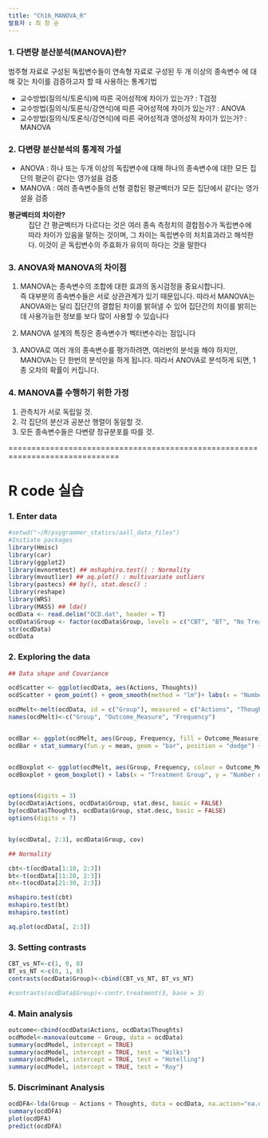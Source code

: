 ```yaml
---
title: "Ch16_MANOVA_R"
발표자 : 최 창 순
---
```

### 1. 다변량 분산분석(MANOVA)란?
범주형 자료로 구성된 독립변수들이 연속형 자료로 구성된 두 개 이상의 종속변수 에 대해 갖는 차이를 검증하고자 할 때 사용하는 통계기법

- 교수방법(질의식/토론식)에 따른 국어성적에 차이가 있는가? : T검정
- 교수방법(질의식/토론식/강연식)에 따른 국어성적에 차이가 있는가? : ANOVA
- 교수방법(질의식/토론식/강연식)에 따른 국어성적과 영어성적 차이가 있는가? : MANOVA

### 2. 다변량 분산분석의 통계적 가설
- ANOVA : 하나 또는 두개 이상의 독립변수에 대해 하나의 종속변수에 대한 모든 집단의 평균이 같다는 영가설을 검증
- MANOVA : 여러 종속변수들의 선형 결합된 평균벡터가 모든 집단에서 같다는 영가설을 검증

**평균벡터의 차이란?**
: 집단 간 평균벡터가 다르다는 것은 여러 종속 측정치의 결합점수가 독립변수에 따라 차이가 있음을 말하는 것이며, 그 차이는  독립변수의 처치효과라고 해석한다.
이것이 곧 독립변수의 주효화가 유의미 하다는 것을 말한다


### 3. ANOVA와 MANOVA의 차이점
1. MANOVA는 종속변수의 조합에 대한 효과의 동시검정을 중요시합니다.    
즉 대부분의 종속변수들은 서로 상관관계가 있기 때문입니다. 
따라서 MANOVA는 ANOVA와는 달리 집단간의 결합된 차이를 밝혀낼 수 있어 집단간의 차이를 밝히는데 사용가능한 정보를 보다 많이 사용할 수 있습니다

2. MANOVA 설계의 특징은 종속변수가 벡터변수라는 점입니다

3. ANOVA로 여러 개의 종속변수를 평가하려면, 여러번의 분석을 해야 하지만, MANOVA는 단 한번의 분석만을 하게 됩니다. 따라서 ANOVA로 분석하게 되면, 1종 오차의 확률이 커집니다.


### 4. MANOVA를 수행하기 위한 가정
1. 관측치가 서로 독립일 것.
2. 각 집단의 분산과 공분산 행렬이 동일할 것.
3. 모든 종속변수들은 다변량 정규분포를 따를 것.

==============================================================================

# R code 실습

### 1. Enter data
```r
#setwd("~/R/psygrammer_statics/aall_data_files")
#Initiate packages
library(Hmisc)
library(car)
library(ggplot2)
library(mvnormtest) ## mshaphiro.test() : Normality
library(mvoutlier) ## aq.plot() : multivariate outliers
library(pastecs) ## by(), stat.desc() : 
library(reshape)
library(WRS)
library(MASS) ## lda()
ocdData <- read.delim("OCD.dat", header = T)
ocdData$Group <- factor(ocdData$Group, levels = c("CBT", "BT", "No Treatment Control"), labels = c("CBT", "BT", "NT"))
str(ocdData)
ocdData
```

### 2. Exploring the data
```r
## Data shape and Covariance

ocdScatter <- ggplot(ocdData, aes(Actions, Thoughts))
ocdScatter + geom_point() + geom_smooth(method = "lm")+ labs(x = "Number of Obsession-Related Behaviours", y = "Number of Obsession-Related Thoughts") + facet_wrap(~Group, ncol = 3)

ocdMelt<-melt(ocdData, id = c("Group"), measured = c("Actions", "Thoughts"))
names(ocdMelt)<-c("Group", "Outcome_Measure", "Frequency")


ocdBar <- ggplot(ocdMelt, aes(Group, Frequency, fill = Outcome_Measure))
ocdBar + stat_summary(fun.y = mean, geom = "bar", position = "dodge") + stat_summary(fun.data = mean_cl_boot, geom = "errorbar", position=position_dodge(width=0.90), width = 0.2) + labs(x = "Treatment Group", y = "Number of Thoughts/Actions", fill = "Outcome Measure") + scale_y_continuous(breaks = seq(0, 20, by = 2))


ocdBoxplot <- ggplot(ocdMelt, aes(Group, Frequency, colour = Outcome_Measure))
ocdBoxplot + geom_boxplot() + labs(x = "Treatment Group", y = "Number of Thoughts/Actions", colour = "Outcome Measure") + scale_y_continuous(breaks = seq(0, 20, by = 2))


options(digits = 3)
by(ocdData$Actions, ocdData$Group, stat.desc, basic = FALSE)
by(ocdData$Thoughts, ocdData$Group, stat.desc, basic = FALSE)
options(digits = 7)


by(ocdData[, 2:3], ocdData$Group, cov)

## Normality

cbt<-t(ocdData[1:10, 2:3])
bt<-t(ocdData[11:20, 2:3])
nt<-t(ocdData[21:30, 2:3])

mshapiro.test(cbt)
mshapiro.test(bt)
mshapiro.test(nt)

aq.plot(ocdData[, 2:3])
```


### 3. Setting contrasts
```r
CBT_vs_NT<-c(1, 0, 0)
BT_vs_NT <-c(0, 1, 0)
contrasts(ocdData$Group)<-cbind(CBT_vs_NT, BT_vs_NT)

#contrasts(ocdData$Group)<-contr.treatment(3, base = 3)
```


### 4. Main analysis
```r
outcome<-cbind(ocdData$Actions, ocdData$Thoughts)
ocdModel<-manova(outcome ~ Group, data = ocdData)
summary(ocdModel, intercept = TRUE)
summary(ocdModel, intercept = TRUE, test = "Wilks")
summary(ocdModel, intercept = TRUE, test = "Hotelling")
summary(ocdModel, intercept = TRUE, test = "Roy")

```


### 5. Discriminant Analysis
```r
ocdDFA<-lda(Group ~ Actions + Thoughts, data = ocdData, na.action="na.omit")
summary(ocdDFA)
plot(ocdDFA)
predict(ocdDFA)
```

